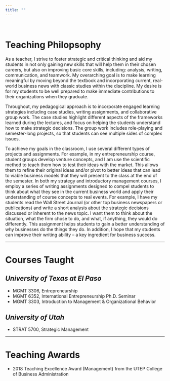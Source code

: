 ```yaml
---
title: ""
---
```

<br>

# **Teaching Philopsophy**
As a teacher, I strive to foster strategic and critical thinking and aid my students in not only gaining new skills that will help them in their chosen careers, but also on improving basic core skills, including:  analysis, writing, communication, and teamwork.  My overarching goal is to make learning meaningful by moving beyond the textbook and incorporating current, real-world business news with classic studies within the discipline.  My desire is for my students to be well prepared to make immediate contributions to their organizations when they graduate. 
 
Throughout, my pedagogical approach is to incorporate engaged learning strategies including case studies, writing assignments, and collaborative group work.  The case studies highlight different aspects of the frameworks learned during the lectures, and focus on helping the students understand how to make strategic decisions.  The group work includes role-playing and semester-long projects, so that students can see multiple sides of complex issues.  

To achieve my goals in the classroom, I use several different types of projects and assignments.  For example, in my entrepreneurship course, student groups develop venture concepts, and I am use the scientific method to teach them how to test their ideas with the market.  This allows them to refine their original ideas and/or pivot to better ideas that can lead to viable business models that they will present to the class at the end of the semester.  In both my strategy and introductory management courses, I employ a series of writing assignments designed to compel students to think about what they see in the current business world and apply their understanding of course concepts to real events.  For example, I have my students read the Wall Street Journal (or other top business newspapers or publications) and write a short analysis about the strategic decisions discussed or inherent to the news topic.  I want them to think about the situation, what the firm chose to do, and what, if anything, they would do differently. This assignment helps students to gain a better understanding of why businesses do the things they do.  In addition, I hope that my students can improve their writing ability – a key ingredient for business success.  

___

# **Courses Taught**

## ***University of Texas at El Paso***

 - MGMT 3306, Entrepreneurship
 - MGMT 6352, International Entrepreneurship Ph.D. Seminar
 - MGMT 3303, Introduction to Management & Organizational Behavior
 
## ***University of Utah***

 - STRAT 5700, Strategic Management

 
___


# **Teaching Awards**
 - 2018 Teaching Excellence Award (Management) from the UTEP College of Business Administration